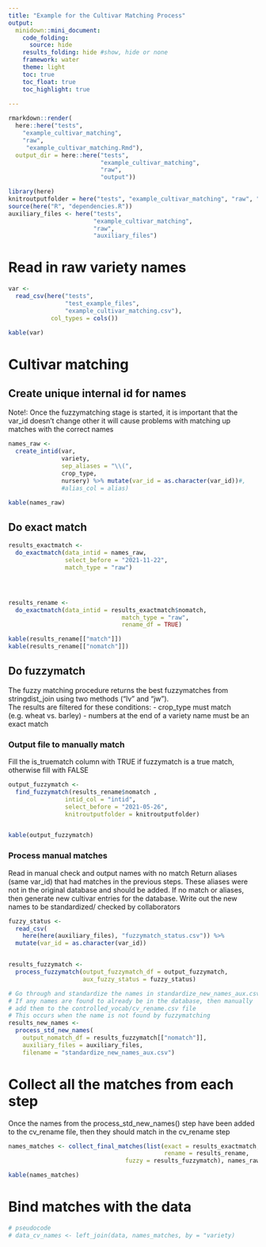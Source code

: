 ```yaml
---
title: "Example for the Cultivar Matching Process"
output:
  minidown::mini_document:
    code_folding:
      source: hide
    results_folding: hide #show, hide or none
    framework: water
    theme: light
    toc: true
    toc_float: true
    toc_highlight: true
    
---
```


```r
rmarkdown::render(
  here::here("tests", 
    "example_cultivar_matching", 
    "raw",
     "example_cultivar_matching.Rmd"), 
  output_dir = here::here("tests",
                          "example_cultivar_matching",
                          "raw",
                          "output"))
```
```r
library(here)
knitroutputfolder = here("tests", "example_cultivar_matching", "raw", "output")
source(here("R", "dependencies.R"))
auxiliary_files <- here("tests", 
                        "example_cultivar_matching",
                        "raw",
                        "auxiliary_files")
```

# Read in raw variety names
```r
var <- 
  read_csv(here("tests", 
                "test_example_files", 
                "example_cultivar_matching.csv"), 
            col_types = cols())

kable(var)
```
# Cultivar matching 
## Create unique internal id for names
Note!: Once the fuzzymatching stage is started, it is important that the 
var_id doesn't change other it will cause problems with matching up matches
with the correct names
```r
names_raw <- 
  create_intid(var, 
               variety, 
               sep_aliases = "\\(", 
               crop_type, 
               nursery) %>% mutate(var_id = as.character(var_id))#, 
               #alias_col = alias)

kable(names_raw)
```
## Do exact match
```r
results_exactmatch <- 
  do_exactmatch(data_intid = names_raw,
                select_before = "2021-11-22",
                match_type = "raw")




results_rename <- 
  do_exactmatch(data_intid = results_exactmatch$nomatch, 
                                match_type = "raw", 
                                rename_df = TRUE)

kable(results_rename[["match"]])
kable(results_rename[["nomatch"]])
```
## Do fuzzymatch
The fuzzy matching procedure returns the best fuzzymatches from
stringdist_join using two methods ("lv" and "jw").  
The results are filtered for these conditions:
- crop_type must match (e.g. wheat vs. barley)
- numbers at the end of a variety name must be an exact match

### Output file to manually match
Fill the is_truematch column with TRUE if fuzzymatch is a true match, otherwise fill with FALSE
```r
output_fuzzymatch <- 
  find_fuzzymatch(results_rename$nomatch ,
                intid_col = "intid",
                select_before = "2021-05-26",
                knitroutputfolder = knitroutputfolder)


kable(output_fuzzymatch)
```
### Process manual matches
Read in manual check and output names with no match
Return aliases (same var_id) that had matches in the previous steps.
These aliases were not in the original database and should be added.
If no match or aliases, then generate new cultivar entries for the database.
Write out the new names to be standardized/ checked by collaborators
```r
fuzzy_status <- 
  read_csv(
    here(here(auxiliary_files), "fuzzymatch_status.csv")) %>%
  mutate(var_id = as.character(var_id))


results_fuzzymatch <- 
  process_fuzzymatch(output_fuzzymatch_df = output_fuzzymatch, 
                     aux_fuzzy_status = fuzzy_status)

# Go through and standardize the names in standardize_new_names_aux.csv
# If any names are found to already be in the database, then manually
# add them to the controlled_vocab/cv_rename.csv file
# This occurs when the name is not found by fuzzymatching
results_new_names <- 
  process_std_new_names(
    output_nomatch_df = results_fuzzymatch[["nomatch"]], 
    auxiliary_files = auxiliary_files,  
    filename = "standardize_new_names_aux.csv")

```

# Collect all the matches from each step
Once the names from the process_std_new_names() step have been added to
the cv_rename file, then they should match in the cv_rename step
```r
names_matches <- collect_final_matches(list(exact = results_exactmatch,
                                            rename = results_rename,
                                 fuzzy = results_fuzzymatch), names_raw)

kable(names_matches)

```
# Bind matches with the data
```r
# pseudocode
# data_cv_names <- left_join(data, names_matches, by = "variety)
```